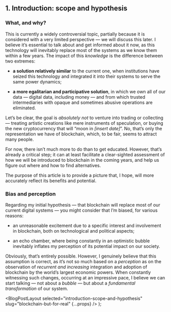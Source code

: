
## 1. Introduction: scope and hypothesis

### What, and why?

This is currently a widely controversial topic, partially because it is considered with a very limited perspective — we will discuss this later. I believe it’s essential to talk about and get informed about it now, as this technology will inevitably replace most of the systems as we know them within a few years. The impact of this _knowledge_ is the difference between two extremes:

- **a solution relatively similar** to the current one, when institutions have seized this technology and integrated it into their systems to serve the same power dynamics;

- **a more egalitarian and participative solution**, in which we own all of our data — digital data, including money — and from which trusted intermediaries with opaque and sometimes abusive operations are eliminated.

Let’s be clear, the goal is _absolutely not_ to venture into trading or collecting — treating artistic creations like mere instruments of speculation, or buying the new cryptocurrency that will “moon in _[insert date]_”. No, that’s only the representation we have of blockchain, which, to be fair, seems to attract many people.

For now, there isn’t much more to do than to get educated. However, that’s already a critical step; it can at least facilitate a clear-sighted assessment of how we will be introduced to blockchain in the coming years, and help us figure out where and how to find alternatives.

The purpose of this article is to provide a picture that, I hope, will more accurately reflect its benefits and potential.

### Bias and perception

Regarding my initial hypothesis — that blockchain will replace most of our current digital systems — you might consider that I’m biased, for various reasons:

- an unreasonable excitement due to a specific interest and involvement in blockchain, both on technological and political aspects;

- an echo chamber, where being constantly in an optimistic bubble inevitably inflates my perception of its potential impact on our society.

Obviously, that’s entirely possible. However, I genuinely believe that this assumption is correct, as it’s not so much based on a _perception_ as on the observation of _recurrent_ _and increasing_ integration and adoption of blockchain by the world’s largest economic powers. When constantly witnessing such changes, occurring at an impressive pace, I believe we can start talking — not about a _bubble_ — but about a _fundamental transformation_ of our system.

  <BlogPostLayout
    selected="introduction-scope-and-hypothesis"
    slug="blockchain-but-for-real"
    {...props}
  />
);
